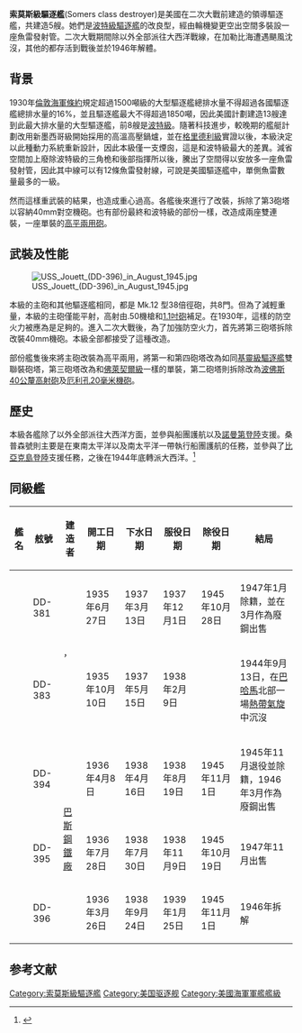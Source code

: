 {{Refimprove|time=2015-01-11}}
{{軍艦模板
|名稱= 索莫斯級[[File:US_Naval_Jack.svg|30px]]<br /><small>Somers class</small>
|圖片= [[File:USS_Sampson_DD-394_01.jpg|300px]]
|照片說明=桑普森號 DD-394
|圖片2= 
|照片說明2= 
|艦種=驅逐艦
|艦名=
|擁有國={{USA}}
|艦級=索莫斯級
|代號=
|前型=[[巴格萊級驅逐艦|巴格萊級]]
|次型=[[班漢級驅逐艦|班漢級]]
|同型=
|數量=5
|製造=
|下訂=
|造價=
|動工=1935-1939
|下水=
|服役=1937-1945
|退役= 
|結局= 
|除籍= 
|狀態=
|綽號=
|榮譽=
|排水= 
|標準= 1,850 噸
|空載= 
|滿載= 2,130 噸
|長度= 116米
|闊度= 11.02米
|型寬= 
|型深= 
|吃水= 3.15米
|燃料= 
|鍋爐= 4具[[巴布柯克-威爾科斯公司|巴布柯克-威爾科斯]]（Babcock & Wilcox） 或 [[Foster_Wheeler|Foster Wheeler]] 鍋爐
|引擎= 2具奇異渦輪機, 雙軸推進
|出力= 52,000 匹軸馬力
|極速= 36節
|續航= 
|發電機= 
|電力輸出= 
|乘員= 16名軍官,278名士兵 (戰時）
|飛行=
|艦載機=
|裝備= '''新建時'''<br>4座雙聯裝5吋38倍徑砲<br>2座四聯裝1.1吋砲<br>4挺.50機槍<br>3座三聯裝或四聯裝533魚雷發射管<br>戰時改裝各艦有差異
|裝甲=
|射控裝置=
|偵搜設備=
|電子設備=
|電戰系統=
|其它=
}}

'''索莫斯級驅逐艦'''(Somers class destroyer)是美國在二次大戰前建造的領導驅逐艦，共建造5艘。她們是[[波特級驅逐艦|波特級驅逐艦]]的改良型，經由輪機變更空出空間多裝設一座魚雷發射管。二次大戰期間除{{Link-en|桑普森號驅逐艦 (DD-394)|USS Sampson (DD-394)|桑普森號}}以外全部派往大西洋戰線，{{Link-en|沃靈頓號驅逐艦 (DD-383)|USS Warrington (DD-383)|沃靈頓號}}在加勒比海遭遇颶風沈沒，其他的都存活到戰後並於1946年解體。

== 背景 ==
1930年[[倫敦海軍條約|倫敦海軍條約]]規定超過1500噸級的大型驅逐艦總排水量不得超過各國驅逐艦總排水量的16%，並且驅逐艦最大不得超過1850噸，因此美國計劃建造13艘達到此最大排水量的大型驅逐艦，前8艘是[[波特級驅逐艦|波特級]]。隨著科技進步，較晚期的艦艇計劃改用新墨西哥級開始採用的高溫高壓鍋爐，並在[[格里德利級驅逐艦|格里德利級]]實證以後，本級決定以此種動力系統重新設計，因此本級僅一支煙囪，這是和波特級最大的差異。減省空間加上廢除波特級的三角桅和後部指揮所以後，騰出了空間得以安放多一座魚雷發射管，因此其中線可以有12條魚雷發射線，可說是美國驅逐艦中，單側魚雷數量最多的一級。

然而這樣重武裝的結果，也造成重心過高。各艦後來進行了改裝，拆除了第3砲塔以容納40mm對空機砲。也有部份最終和波特級的部份一樣，改造成兩座雙連裝，一座單裝的[[高平兩用砲|高平兩用砲]]。

== 武裝及性能 ==
[[File:USS_Jouett_(DD-396)_in_August_1945.jpg|thumb]]

本級的主砲和其他驅逐艦相同，都是 Mk.12 型38倍徑砲，共8門。但為了減輕重量，本級的主砲僅能平射，高射由.50機槍和[[28毫米75倍徑高射機炮|1.1吋砲]]補足。在1930年，這樣的防空火力被應為是足夠的。進入二次大戰後，為了加強防空火力，首先將第三砲塔拆除改裝40mm機砲。本級全部都接受了這種改造。

部份艦隻後來將主砲改裝為高平兩用，將第一和第四砲塔改為如同[[基靈級驅逐艦|基靈級驅逐艦]]雙聯裝砲塔，第三砲塔改為和[[佛萊契爾級驅逐艦|佛萊契爾級]]一樣的單裝，第二砲塔則拆除改為[[波佛斯40公釐高射砲|波佛斯40公釐高射砲]]及[[厄利孔20毫米機砲|厄利孔20毫米機砲]]。

== 歷史 ==
本級各艦除了{{Link-en|桑普森號驅逐艦 (DD-394)|USS Sampson (DD-394)|桑普森號}}以外全部派往大西洋方面，並參與船團護航以及[[諾曼第登陸|諾曼第登陸]]支援。桑普森號則主要是在東南太平洋以及南太平洋一帶執行船團護航的任務，並參與了[[比亞克島戰役|比亞克島登陸]]支援任務，之後在1944年底轉派大西洋。<ref>{{cite web|url=http://destroyerhistory.org/goldplater/usssomers/|title=USS Somers (DD-381), Somers-class destroyer leader in World War II|publisher=Destroyer History Foundation|accessdate=2015-01-11|archive-date=2019-04-03|archive-url=https://web.archive.org/web/20190403002449/http://destroyerhistory.org/goldplater/usssomers/|dead-url=no}}</ref>

== 同級艦 ==
{| class="sortable wikitable"
|-
!艦名
!舷號
!建造者
!開工日期
!下水日期
!服役日期
!除役日期
!結局
|-
|{{Link-en|索莫斯號驅逐艦 (DD-381)|USS Somers (DD-381)|索莫斯號}}
|DD-381
|rowspan=2|{{Link-en|聯邦造船與乾塢公司|Federal Shipbuilding and Drydock Company|聯邦造船}}，{{Link-en|卡尼 (新澤西州)|Kearny, New Jersey|卡尼}}
|1935年6月27日
|1937年3月13日
|1937年12月1日
|1945年10月28日
|1947年1月除籍，並在3月作為廢鋼出售
|-
|{{Link-en|沃靈頓號驅逐艦 (DD-383)|USS Warrington (DD-383)|沃靈頓號}}
|DD-383
|1935年10月10日
|1937年5月15日
|1938年2月9日
|{{n/a}}
|1944年9月13日，在[[巴哈馬|巴哈馬]]北部一場[[熱帶氣旋|熱帶氣旋]]中沉沒
|-
|{{Link-en|桑普森號驅逐艦 (DD-394)|USS Sampson (DD-394)|桑普森號}}
|DD-394
|rowspan=3|[[巴斯鋼鐵廠|巴斯鋼鐵廠]]
|1936年4月8日
|1938年4月16日
|1938年8月19日
|1945年11月1日
|1945年11月退役並除籍，1946年3月作為廢鋼出售
|-
|{{Link-en|戴維斯號驅逐艦 (DD-395)|USS Davis (DD-395)|戴維斯號}}
|DD-395
|1936年7月28日
|1938年7月30日
|1938年11月9日
|1945年10月19日
|1947年11月出售
|-
|{{Link-en|朱厄特號驅逐艦 (DD-396)|USS Jouett (DD-396)|朱厄特號}}
|DD-396
|1936年3月26日
|1938年9月24日
|1939年1月25日
|1945年11月1日
|1946年拆解
|}

== 参考文献 ==
{{Reflist}}

{{索莫斯級驅逐艦}}
{{WWIIUSShips}}
{{美國海軍驅逐艦及驅逐領艦}}

[[Category:索莫斯級驅逐艦|Category:索莫斯級驅逐艦]]
[[Category:美国驱逐舰|Category:美国驱逐舰]]
[[Category:美國海軍軍艦艦級|Category:美國海軍軍艦艦級]]